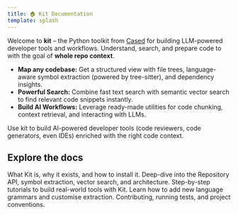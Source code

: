 ```yaml
---
title: 🏠 Kit Documentation
template: splash
---
```



Welcome to **kit** – the Python toolkit from [Cased](https://cased.com) for building LLM-powered developer tools and workflows. Understand, 
search, and prepare code to with the goal of **whole repo context**.

*   **Map any codebase:** Get a structured view with file trees, language-aware symbol extraction (powered by tree-sitter), and dependency insights.
*   **Powerful Search:** Combine fast text search with semantic vector search to find relevant code snippets instantly.
*   **Build AI Workflows:** Leverage ready-made utilities for code chunking, context retrieval, and interacting with LLMs.

Use kit to build AI-powered developer tools (code reviewers, code generators, even IDEs) enriched with the right code context.

## Explore the docs

<CardGroup cols={2}>
  <Card title="Overview" href="/introduction/overview">
    What Kit is, why it exists, and how to install it.
  </Card>
  <Card title="Core Concepts" href="/core-concepts/api-primitives">
    Deep-dive into the Repository API, symbol extraction, vector search, and architecture.
  </Card>
  <Card title="Tutorials" href="/tutorials/ai_pr_reviewer">
    Step-by-step tutorials to build real-world tools with Kit.
  </Card>
  <Card title="Extending Kit" href="/extending/adding-languages">
    Learn how to add new language grammars and customise extraction.
  </Card>
  <Card title="Development" href="/development/running-tests">
    Contributing, running tests, and project conventions.
  </Card>
</CardGroup>
